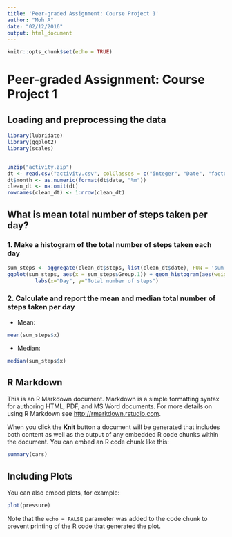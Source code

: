 ```yaml
---
title: 'Peer-graded Assignment: Course Project 1'
author: "Moh A"
date: "02/12/2016"
output: html_document
---
```


```r
knitr::opts_chunk$set(echo = TRUE)
```

# Peer-graded Assignment: Course Project 1

## Loading and preprocessing the data

```r
library(lubridate)
library(ggplot2)
library(scales)


unzip("activity.zip")
dt <- read.csv("activity.csv", colClasses = c("integer", "Date", "factor"))
dt$month <- as.numeric(format(dt$date, "%m"))
clean_dt <- na.omit(dt)
rownames(clean_dt) <- 1:nrow(clean_dt)
```

## What is mean total number of steps taken per day?

### 1. Make a histogram of the total number of steps taken each day

```r
sum_steps <- aggregate(clean_dt$steps, list(clean_dt$date), FUN = 'sum')
ggplot(sum_steps, aes(x = sum_steps$Group.1)) + geom_histogram(aes(weight=sum_steps$x), bins = 61, col= 'red', fill = 'green', alpha= '0.5')+ scale_x_date(labels = date_format("%Y-%m-%d")) + labs(title="Histogram of the total number of steps taken each day") +
         labs(x="Day", y="Total number of steps") 
```

### 2. Calculate and report the mean and median total number of steps taken per day

 * Mean: 

```r
mean(sum_steps$x)
```


 - Median:

```r
median(sum_steps$x)
```


## R Markdown

This is an R Markdown document. Markdown is a simple formatting syntax for authoring HTML, PDF, and MS Word documents. For more details on using R Markdown see <http://rmarkdown.rstudio.com>.

When you click the **Knit** button a document will be generated that includes both content as well as the output of any embedded R code chunks within the document. You can embed an R code chunk like this:

```r
summary(cars)
```

## Including Plots

You can also embed plots, for example:

```r
plot(pressure)
```

Note that the `echo = FALSE` parameter was added to the code chunk to prevent printing of the R code that generated the plot.
